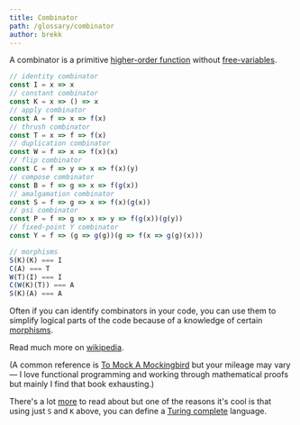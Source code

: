 ```yaml
---
title: Combinator
path: /glossary/combinator
author: brekk
---
```



<Def of="Combinator" />

A combinator is a primitive [higher-order function] without [free-variables].

```js
// identity combinator
const I = x => x
// constant combinator
const K = x => () => x
// apply combinator
const A = f => x => f(x)
// thrush combinator
const T = x => f => f(x) 
// duplication combinator
const W = f => x => f(x)(x)
// flip combinator
const C = f => y => x => f(x)(y) 
// compose combinator
const B = f => g => x => f(g(x))
// amalgamation combinator
const S = f => g => x => f(x)(g(x))
// psi combinator
const P = f => g => x => y => f(g(x))(g(y))
// fixed-point Y combinator
const Y = f => (g => g(g))(g => f(x => g(g)(x))) 

// morphisms
S(K)(K) === I
C(A) === T
W(T)(I) === I
C(W(K)(T)) === A
S(K)(A) === A
```

Often if you can identify combinators in your code, you can use them to simplify logical parts of the code because of a knowledge of certain [morphisms].

Read much more on [wikipedia][combos].

(A common reference is [To Mock A Mockingbird][mock] but your mileage may vary &mdash; I love functional programming and working through mathematical proofs but mainly I find that book exhausting.)


There's a lot [more][ski] to read about but one of the reasons it's cool is that using just `S` and `K` above, you can define a [Turing complete][turing] language.


[higher-order function]: /glossary/higher-order-function
[morphisms]: /glossary/morphism
[free-variables]: /glossary/free-variable
[turing]: //en.wikipedia.org/wiki/Turing_completeness
[mock]: //en.wikipedia.org/wiki/To_Mock_A_Mockingbird
[combos]: //en.wikipedia.org/wiki/Combinatory_logic
[ski]: //en.wikipedia.org/wiki/SKI_combinator_calculus
